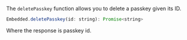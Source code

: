 The `deletePasskey` function allows you to delete a passkey given its ID.

```javascript
Embedded.deletePasskey(id: string): Promise<string>
```

Where the response is passkey id.
